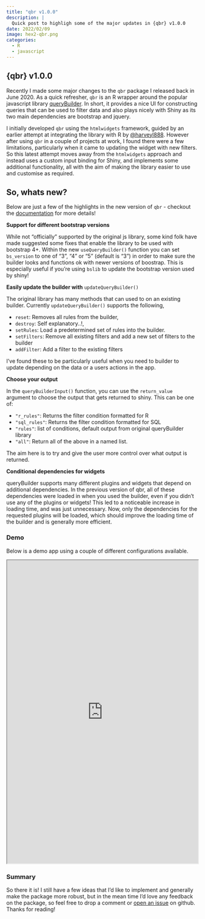 ```yaml
---
title: "qbr v1.0.0"
description: |
  Quick post to highligh some of the major updates in {qbr} v1.0.0
date: 2022/02/09
image: hex2-qbr.png
categories:
  - R
  - javascript
---
```


## {qbr} v1.0.0

Recently I made some major changes to the `qbr` package I released back in June 2020. As a quick refresher, `qbr` is an R wrapper around the popular javascript library [queryBuilder](https://querybuilder.js.org/). In short, it provides a nice UI for constructing queries that can be used to filter data and also plays nicely with Shiny as its two main dependencies are bootstrap and jquery. 

I initially developed `qbr` using the `htmlwidgets` framework, guided by an earlier attempt at integrating the library with R by [\@harveyl888](https://github.com/harveyl888/queryBuilder). However after using `qbr` in a couple of projects at work, I found there were a few limitations, particularly when it came to updating the widget with new filters. So this latest attempt moves away from the `htmlwidgets` approach and instead uses a custom input binding for Shiny, and implements some additional functionality, all with the aim of making the library easier to use and customise as required. 

## So, whats new?

Below are just a few of the highlights in the new version of `qbr` - checkout the [documentation](https://hfshr.github.io/qbr/#/) for more details!

**Support for different bootstrap versions**

While not "officially" supported by the original js library, some kind folk have made suggested some fixes that enable the library to be used with bootstrap 4+. Within the new `useQueryBuilder()` function you can set `bs_version` to one of "3", "4" or "5" (default is "3") in order to make sure the builder looks and functions ok with newer versions of boostrap. This is especially useful if you're using `bslib` to update the bootstrap version used by shiny!

**Easily update the builder with** `updateQueryBuilder()`

The original library has many methods that can used to on an existing builder. Currently `updateQueryBuilder()` supports the following, 

- `reset`: Removes all rules from the builder, 
- `destroy`: Self explanatory..!, 
- `setRules`: Load a predetermined set of rules into the builder.
- `setFilters`: Remove all existing filters and add a new set of filters to the builder
- `addFilter`: Add a filter to the existing filters

I've found these to be particularly useful when you need to builder to update depending on the data or a users actions in the app.

**Choose your output**

In the `queryBuilderInput()` function, you can use the `return_value` argument to choose the output that gets returned to shiny. This can be one of:

- `"r_rules"`: Returns the filter condition formatted for R
- `"sql_rules"`: Returns the filter condition formatted for SQL
- `"rules"`: list of conditions, default output from original queryBuilder library
- `"all"`: Return all of the above in a named list.

The aim here is to try and give the user more control over what output is returned.

**Conditional dependencies for widgets**

queryBuilder supports many different plugins and widgets that depend on additional dependencies. In the previous version of qbr, all of these dependencies were loaded in when you used the builder, even if you didn't use any of the plugins or widgets! This led to a noticeable increase in loading time, and was just unnecessary. Now, only the dependencies for the requested plugins will be loaded, which should improve the loading time of the builder and is generally more efficient.

### Demo

Below is a demo app using a couple of different configurations available. 


::: {.column-screen-inset}
<iframe src ="https://harryfish.shinyapps.io/qbr_demo/" allowfullscreen =""
scrolling="yes" width = "100%" height = "800px" frameboarder="0"  data-external="1"></iframe>
:::


### Summary

So there it is! I still have a few ideas that I'd like to implement and generally make the package more robust, but in the mean time I'd love any feedback on the package, so feel free to drop a comment or [open an issue](https://github.com/hfshr/qbr/issues) on github. Thanks for reading! 